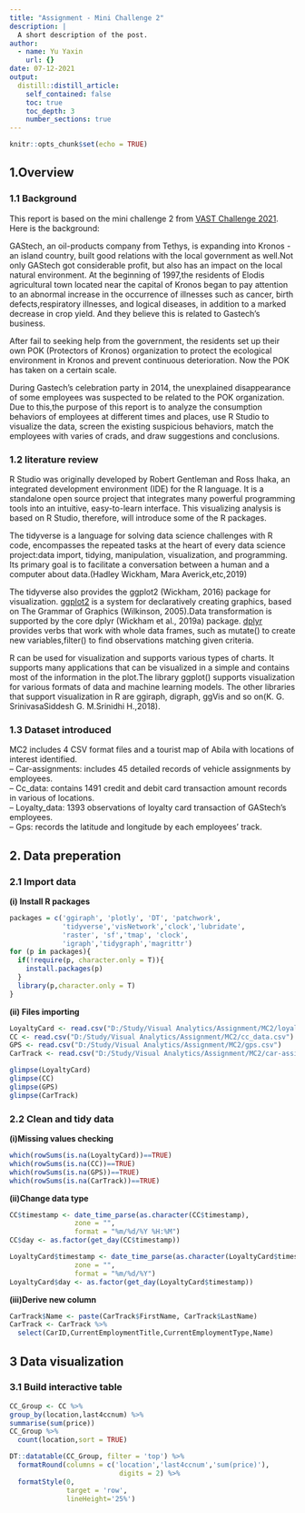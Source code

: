 ```yaml
---
title: "Assignment - Mini Challenge 2"
description: |
  A short description of the post.
author:
  - name: Yu Yaxin
    url: {}
date: 07-12-2021
output:
  distill::distill_article:
    self_contained: false
    toc: true
    toc_depth: 3
    number_sections: true
---
```



```r
knitr::opts_chunk$set(echo = TRUE)
```

## 1.Overview
### 1.1 Background
This report is based on the mini challenge 2 from [VAST Challenge 2021](https://vast-challenge.github.io/2021/). Here is the background: 

GAStech, an oil-products company from Tethys, is expanding into Kronos - an island country, built good relations with the local government as well.Not only GAStech got considerable profit, but also has an impact on the local natural environment.
At the beginning of 1997,the residents of Elodis agricultural town located near the capital of Kronos began to pay attention to an abnormal increase in the occurrence of illnesses such as cancer, birth defects,respiratory illnesses, and logical diseases, in addition to a marked decrease in crop yield. And they believe this is related to Gastech's business. 

After fail to seeking help from the government, the residents set up their own POK (Protectors of Kronos) organization to protect the ecological environment in Kronos and prevent continuous deterioration. Now the POK has taken on a certain scale.  

During Gastech's celebration party in 2014, the unexplained disappearance of some employees was suspected to be related to the POK organization. Due to this,the purpose of this report is to analyze the consumption behaviors of employees at different times and places, use R Studio to visualize the data, screen the existing suspicious behaviors, match the employees with varies of crads, and draw suggestions and conclusions.

### 1.2 literature review
R Studio was originally developed by Robert Gentleman and Ross Ihaka, an integrated development environment (IDE) for the R language. It is a standalone open source project that integrates many powerful programming tools into an intuitive, easy-to-learn interface. This visualizing analysis is based on R Studio, therefore, will introduce some of the R packages. 

The tidyverse is a language for solving data science challenges with R code, encompasses the repeated tasks at the heart of every data science project:data import, tidying, manipulation, visualization, and programming. Its primary goal is to facilitate a conversation between a human and a computer about data.(Hadley Wickham, Mara Averick,etc,2019)

The tidyverse also provides the ggplot2 (Wickham, 2016) package for visualization. [ggplot2](https://ggplot2.tidyverse.org/) is a system for declaratively creating graphics, based on The Grammar of Graphics (Wilkinson, 2005).Data transformation is supported by the core dplyr (Wickham et al., 2019a) package. [dplyr](https://dplyr.tidyverse.org/)
provides verbs that work with whole data frames, such as mutate() to create new variables,filter() to find observations matching given criteria.  

R can be used for visualization and supports various types of charts. It supports
many applications that can be visualized in a simple and contains most of the
information in the plot.The library ggplot() supports visualization for various formats of data and machine learning models. The other libraries that support visualization in R are ggiraph, digraph, ggVis and so on(K. G. SrinivasaSiddesh G. M.Srinidhi H.,2018).


### 1.3 Dataset introduced
MC2 includes 4 CSV format files and a tourist map of Abila with locations of interest identified.  
-- Car-assignments: includes 45 detailed records of vehicle assignments by employees.  
-- Cc_data: contains 1491 credit and debit card transaction amount records in various of locations.  
-- Loyalty_data: 1393 observations of loyalty card transaction of GAStech's employees.  
-- Gps: records the latitude and longitude by each employees' track.

## 2. Data preperation
### 2.1 Import data
**(i) Install R packages**
```r
packages = c('ggiraph', 'plotly', 'DT', 'patchwork',
             'tidyverse','visNetwork','clock','lubridate',
             'raster', 'sf','tmap', 'clock',
             'igraph','tidygraph','magrittr')
for (p in packages){
  if(!require(p, character.only = T)){
    install.packages(p)
  }
  library(p,character.only = T)
}
```

**(ii) Files importing**
```R
LoyaltyCard <- read.csv("D:/Study/Visual Analytics/Assignment/MC2/loyalty_data.csv")
CC <- read.csv("D:/Study/Visual Analytics/Assignment/MC2/cc_data.csv")
GPS <- read.csv("D:/Study/Visual Analytics/Assignment/MC2/gps.csv")
CarTrack <- read.csv("D:/Study/Visual Analytics/Assignment/MC2/car-assignments.csv")
```

```r
glimpse(LoyaltyCard)
glimpse(CC)
glimpse(GPS)
glimpse(CarTrack)
```

### 2.2 Clean and tidy data
**(i)Missing values checking**
```r
which(rowSums(is.na(LoyaltyCard))==TRUE)
which(rowSums(is.na(CC))==TRUE)
which(rowSums(is.na(GPS))==TRUE)
which(rowSums(is.na(CarTrack))==TRUE)
```

**(ii)Change data type**
```r
CC$timestamp <- date_time_parse(as.character(CC$timestamp),
                zone = "",
                format = "%m/%d/%Y %H:%M")
CC$day <- as.factor(get_day(CC$timestamp))
```

```r
LoyaltyCard$timestamp <- date_time_parse(as.character(LoyaltyCard$timestamp),
                zone = "",
                format = "%m/%d/%Y")
LoyaltyCard$day <- as.factor(get_day(LoyaltyCard$timestamp))
```

**(iii)Derive new column**
```r
CarTrack$Name <- paste(CarTrack$FirstName, CarTrack$LastName)
CarTrack <- CarTrack %>% 
  select(CarID,CurrentEmploymentTitle,CurrentEmploymentType,Name)
```

## 3 Data visualization
### 3.1 Build interactive table
```r
CC_Group <- CC %>%
group_by(location,last4ccnum) %>% 
summarise(sum(price))
CC_Group %>%
  count(location,sort = TRUE)

DT::datatable(CC_Group, filter = 'top') %>% 
  formatRound(columns = c('location','last4ccnum','sum(price)'),
                           digits = 2) %>%
  formatStyle(0, 
              target = 'row', 
              lineHeight='25%')
```